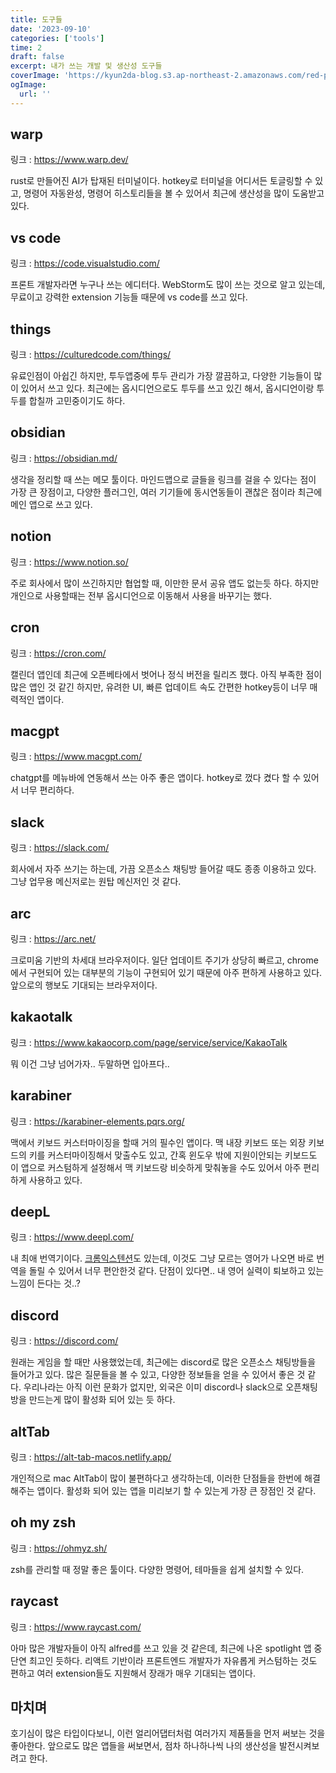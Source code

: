 ```yaml
---
title: 도구들
date: '2023-09-10'
categories: ['tools']
time: 2
draft: false
excerpt: 내가 쓰는 개발 및 생산성 도구들
coverImage: 'https://kyun2da-blog.s3.ap-northeast-2.amazonaws.com/red-panda-in-front-of-computer-animatino-character.png'
ogImage:
  url: ''
---
```


## warp

링크 : https://www.warp.dev/

rust로 만들어진 AI가 탑재된 터미널이다. hotkey로 터미널을 어디서든 토글링할 수 있고, 명령어 자동완성, 명령어 히스토리들을 볼 수 있어서 최근에 생산성을 많이 도움받고 있다.

## vs code

링크 : https://code.visualstudio.com/

프론트 개발자라면 누구나 쓰는 에디터다. WebStorm도 많이 쓰는 것으로 알고 있는데, 무료이고 강력한 extension 기능들 때문에 vs code를 쓰고 있다.

## things

링크 : https://culturedcode.com/things/

유료인점이 아쉽긴 하지만, 투두앱중에 투두 관리가 가장 깔끔하고, 다양한 기능들이 많이 있어서 쓰고 있다. 최근에는 옵시디언으로도 투두를 쓰고 있긴 해서, 옵시디언이랑 투두를 합칠까 고민중이기도 하다.

## obsidian

링크 : https://obsidian.md/

생각을 정리할 때 쓰는 메모 툴이다. 마인드맵으로 글들을 링크를 걸을 수 있다는 점이 가장 큰 장점이고, 다양한 플러그인, 여러 기기들에 동시연동들이 괜찮은 점이라 최근에 메인 앱으로 쓰고 있다. 

## notion

링크 : https://www.notion.so/

주로 회사에서 많이 쓰긴하지만 협업할 때, 이만한 문서 공유 앱도 없는듯 하다. 하지만 개인으로 사용할때는 전부 옵시디언으로 이동해서 사용을 바꾸기는 했다. 

## cron

링크 : https://cron.com/

캘린더 앱인데 최근에 오픈베타에서 벗어나 정식 버전을 릴리즈 했다. 아직 부족한 점이 많은 앱인 것 같긴 하지만, 유려한 UI, 빠른 업데이트 속도 간편한 hotkey등이 너무 매력적인 앱이다.

## macgpt

링크 : https://www.macgpt.com/

chatgpt를 메뉴바에 연동해서 쓰는 아주 좋은 앱이다. hotkey로 껐다 켰다 할 수 있어서 너무 편리하다.

## slack

링크 : https://slack.com/

회사에서 자주 쓰기는 하는데, 가끔 오픈소스 채팅방 들어갈 때도 종종 이용하고 있다.
그냥 업무용 메신저로는 원탑 메신저인 것 같다.

## arc

링크 : https://arc.net/

크로미움 기반의 차세대 브라우저이다. 일단 업데이트 주기가 상당히 빠르고, chrome에서 구현되어 있는 대부분의 기능이 구현되어 있기 때문에 아주 편하게 사용하고 있다. 앞으로의 행보도 기대되는 브라우저이다.

## kakaotalk

링크 : https://www.kakaocorp.com/page/service/service/KakaoTalk

뭐 이건 그냥 넘어가자.. 두말하면 입아프다..

## karabiner

링크 : https://karabiner-elements.pqrs.org/

맥에서 키보드 커스터마이징을 할때 거의 필수인 앱이다.
맥 내장 키보드 또는 외장 키보드의 키를 커스터마이징해서 맞출수도 있고, 간혹 윈도우 밖에 지원이안되는 키보드도 이 앱으로 커스텀하게 설정해서 맥 키보드랑 비슷하게 맞춰놓을 수도 있어서 아주 편리하게 사용하고 있다.

## deepL

링크 : https://www.deepl.com/

내 최애 번역기이다. [크롬익스텐션](https://www.deepl.com/ko/chrome-extension)도 있는데, 이것도 그냥 모르는 영어가 나오면 바로 번역을 돌릴 수 있어서 너무 편안한것 같다. 단점이 있다면.. 내 영어 실력이 퇴보하고 있는 느낌이 든다는 것..? 

## discord

링크 : https://discord.com/

원래는 게임을 할 때만 사용했었는데, 최근에는 discord로 많은 오픈소스 채팅방들을 들어가고 있다. 많은 질문들을 볼 수 있고, 다양한 정보들을 얻을 수 있어서 좋은 것 같다. 우리나라는 아직 이런 문화가 없지만, 외국은 이미 discord나 slack으로 오픈채팅방을 만드는게 많이 활성화 되어 있는 듯 하다.

## altTab

링크 : https://alt-tab-macos.netlify.app/

개인적으로 mac AltTab이 많이 불편하다고 생각하는데, 이러한 단점들을 한번에 해결해주는 앱이다. 활성화 되어 있는 앱을 미리보기 할 수 있는게 가장 큰 장점인 것 같다.

## oh my zsh

링크 : https://ohmyz.sh/

zsh를 관리할 때 정말 좋은 툴이다. 다양한 명령어, 테마들을 쉽게 설치할 수 있다.

## raycast

링크 : https://www.raycast.com/

아마 많은 개발자들이 아직 alfred를 쓰고 있을 것 같은데, 최근에 나온 spotlight 앱 중 단연 최고인 듯하다. 리액트 기반이라 프론트엔드 개발자가 자유롭게 커스텀하는 것도 편하고 여러 extension들도 지원해서 장래가 매우 기대되는 앱이다.

## 마치며

호기심이 많은 타입이다보니, 이런 얼리어댑터처럼 여러가지 제품들을 먼저 써보는 것을 좋아한다. 앞으로도 많은 앱들을 써보면서, 점차 하나하나씩 나의 생산성을 발전시켜보려고 한다.
